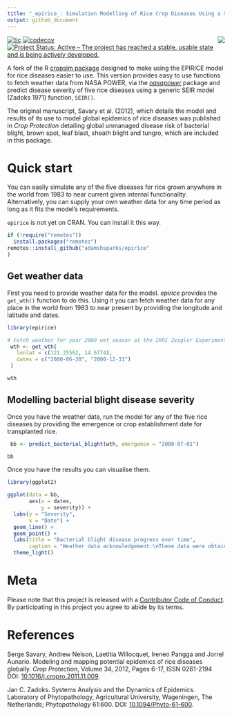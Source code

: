```yaml
---
title: "_epirice_: Simulation Modelling of Rice Crop Diseases Using a Susceptible-Infectious-Removed (SEIR) Model"
output: github_document
---
```


<img align="right" src="man/figures/logo.png">

<!-- badges: start -->
[![tic](https://github.com/adamhsparks/epirice/workflows/tic/badge.svg?branch=main)](https://github.com/adamhsparks/epirice/actions) 
[![codecov](https://codecov.io/gh/adamhsparks/epirice/branch/main/graph/badge.svg?token=NWrKsX9MaP)](https://codecov.io/gh/adamhsparks/epirice) 
[![Project Status: Active – The project has reached a stable, usable state and is being actively developed.](https://www.repostatus.org/badges/latest/active.svg)](https://www.repostatus.org/#active)
<!-- badges: end -->

A fork of the R [cropsim package](https://r-forge.r-project.org/R/?group_id=335) designed to make using the EPIRICE model for rice diseases easier to use.
This version provides easy to use functions to fetch weather data from NASA POWER,
via the [*nasapower*](https://cran.r-project.org/package=nasapower) package and predict disease severity of five rice diseases using a generic SEIR model (Zadoks 1971) function, `SEIR()`.

The original manuscript, Savary et al. (2012), which details the model and results of its use to model global epidemics of rice diseases was published in _Crop Protection_ detailing global unmanaged disease risk of bacterial blight, brown spot, leaf blast, sheath blight and tungro, which are included in this package.

# Quick start

You can easily simulate any of the five diseases for rice grown anywhere in the world from 1983 to near current given internal functionality.
Alternatively, you can supply your own weather data for any time period as long as it fits the model's requirements.

`epirice` is not yet on CRAN. You can install it this way.

``` r
if (!require("remotes"))
  install.packages("remotes")
remotes::install_github("adamshsparks/epirice"
)
```

## Get weather data

First you need to provide weather data for the model.
*epirice* provides the `get_wth()` function to do this.
Using it you can fetch weather data for any place in the world from 1983 to near present by providing the longitude and latitude and dates.

```r
library(epirice)

# Fetch weather for year 2000 wet season at the IRRI Zeigler Experiment Station
 wth <- get_wth(
   lonlat = c(121.25562, 14.6774),
   dates = c("2000-06-30", "2000-12-31")
 )

wth
```

## Modelling bacterial blight disease severity

Once you have the weather data, run the model for any of the five rice diseases by providing the emergence or crop establishment date for transplanted rice.

```r
 bb <- predict_bacterial_blight(wth, emergence = "2000-07-01")

bb
```

Once you have the results you can visualise them.

```r
library(ggplot2)

ggplot(data = bb,
       aes(x = dates,
           y = severity)) +
  labs(y = "Severity",
       x = "Date") +
  geom_line() +
  geom_point() +
  labs(title = "Bacterial blight disease progress over time",
       caption = "Weather data acknowledgement:\nThese data were obtained from the NASA Langley Research Center POWER Project\nfunded through the NASA Earth Science Directorate Applied Science Program.") +
  theme_light()
```

# Meta

Please note that this project is released with a [Contributor Code of Conduct](CONDUCT.md).
By participating in this project you agree to abide by its terms.

# References

Serge Savary, Andrew Nelson, Laetitia Willocquet, Ireneo Pangga and Jorrel Aunario. Modeling and mapping potential epidemics of rice diseases globally. *Crop Protection*, Volume 34, 2012, Pages 6-17, ISSN 0261-2194 DOI: [10.1016/j.cropro.2011.11.009](https://doi.org/10.1016/j.cropro.2011.11.009).

Jan C. Zadoks. Systems Analysis and the Dynamics of Epidemics. Laboratory of Phytopathology, Agricultural University, Wageningen, The Netherlands; *Phytopathology* 61:600. DOI: [10.1094/Phyto-61-600](https://doi.org/10.1094/Phyto-61-600).

